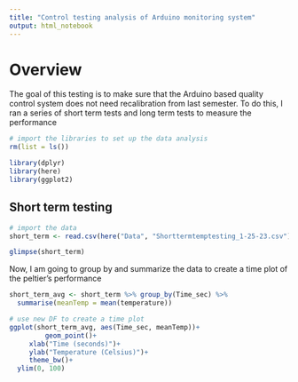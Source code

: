```yaml
---
title: "Control testing analysis of Arduino monitoring system"
output: html_notebook
---
```


# Overview
The goal of this testing is to make sure that the Arduino based quality control system does not need recalibration from last semester. To do this, I ran a series of short term tests and long term tests to measure the performance

```r
# import the libraries to set up the data analysis
rm(list = ls())

library(dplyr)
library(here)
library(ggplot2)
```

## Short term testing
```r
# import the data
short_term <- read.csv(here("Data", "Shorttermtemptesting_1-25-23.csv"))

glimpse(short_term)
```

Now, I am going to group by and summarize the data to create a time plot of the peltier's performance

```r
short_term_avg <- short_term %>% group_by(Time_sec) %>%
  summarise(meanTemp = mean(temperature))

# use new DF to create a time plot
ggplot(short_term_avg, aes(Time_sec, meanTemp))+
         geom_point()+
     xlab("Time (seconds)")+
     ylab("Temperature (Celsius)")+
     theme_bw()+
  ylim(0, 100)
```

